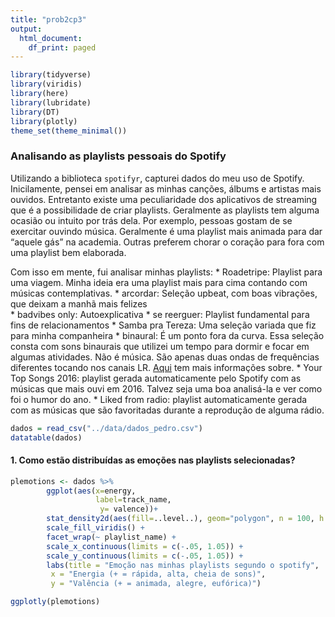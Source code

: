 ```yaml
---
title: "prob2cp3"
output:
  html_document:
    df_print: paged
---
```


```r
library(tidyverse)
library(viridis)
library(here)
library(lubridate)
library(DT)
library(plotly)
theme_set(theme_minimal())
```
### Analisando as playlists pessoais do Spotify

Utilizando a biblioteca `spotifyr`, capturei dados do meu uso de Spotify. Inicilamente, pensei em analisar as minhas canções, álbums e artistas mais ouvidos. Entretanto existe uma peculiaridade dos aplicativos de streaming que é a possibilidade de criar playlists. Geralmente as playlists tem alguma ocasião ou intuito por trás dela. Por exemplo, pessoas gostam de se exercitar ouvindo música. Geralmente é uma playlist mais animada para dar "aquele gás" na academia. Outras preferem chorar o coração para fora com uma playlist bem elaborada. 

Com isso em mente, fui analisar minhas playlists:
* Roadetripe: Playlist para uma viagem. Minha ideia era uma playlist mais para cima contando com músicas contemplativas.
* arcordar: Seleção upbeat, com boas vibrações, que deixam a manhã mais felizes\
* badvibes only: Autoexplicativa
* se reerguer: Playlist fundamental para fins de relacionamentos 
* Samba pra Tereza: Uma seleção variada que fiz para minha companheira
* binaural: É um ponto fora da curva. Essa seleção consta com sons binaurais que utilizei um tempo para dormir e focar em algumas atividades. Não é música. São apenas duas ondas de frequências diferentes tocando nos canais LR. [Aqui](https://pt.wikipedia.org/wiki/Binaural) tem mais informações sobre.
* Your Top Songs 2016: playlist gerada automaticamente pelo Spotify com as músicas que mais ouvi em 2016. Talvez seja uma boa analisá-la e ver como foi o humor do ano. 
* Liked from radio: playlist automaticamente gerada com as músicas que são favoritadas durante a reprodução de alguma rádio.

```r
dados = read_csv("../data/dados_pedro.csv")
datatable(dados)
```

#### 1. Como estão distribuídas as emoções nas playlists selecionadas?

```r
plemotions <- dados %>% 
        ggplot(aes(x=energy,
                   label=track_name,
                    y= valence))+
        stat_density2d(aes(fill=..level..), geom="polygon", n = 100, h = .25) +
        scale_fill_viridis() +
        facet_wrap(~ playlist_name) +
        scale_x_continuous(limits = c(-.05, 1.05)) + 
        scale_y_continuous(limits = c(-.05, 1.05)) +
        labs(title = "Emoção nas minhas playlists segundo o spotify", 
         x = "Energia (+ = rápida, alta, cheia de sons)", 
         y = "Valência (+ = animada, alegre, eufórica)")

ggplotly(plemotions)
```
